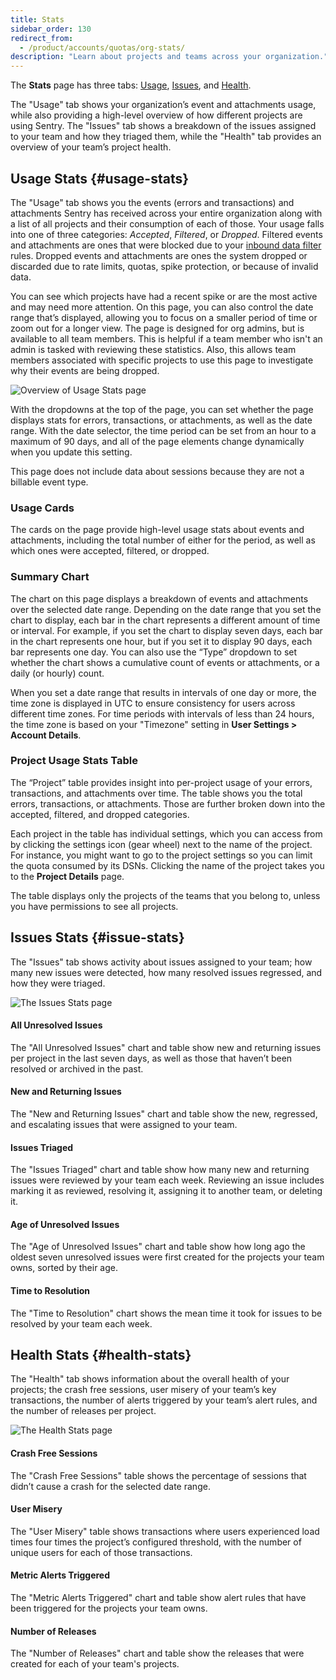 ```yaml
---
title: Stats
sidebar_order: 130
redirect_from:
  - /product/accounts/quotas/org-stats/
description: "Learn about projects and teams across your organization."
---
```


The **Stats** page has three tabs: [Usage](#usage-stats), [Issues](#issue-stats), and [Health](#health-stats).

The "Usage" tab shows your organization’s event and attachments usage, while also providing a high-level overview of how different projects are using Sentry. The "Issues" tab shows a breakdown of the issues assigned to your team and how they triaged them, while the "Health" tab provides an overview of your team’s project health.

## Usage Stats {#usage-stats}

The "Usage" tab shows you the events (errors and transactions) and attachments Sentry has received across your entire organization along with a list of all projects and their consumption of each of those. Your usage falls into one of three categories: _Accepted_, _Filtered_, or _Dropped_. Filtered events and attachments are ones that were blocked due to your [inbound data filter](/product/data-management-settings/filtering/) rules. Dropped events and attachments are ones the system dropped or discarded due to rate limits, quotas, spike protection, or because of invalid data.

You can see which projects have had a recent spike or are the most active and may need more attention. On this page, you can also control the date range that’s displayed, allowing you to focus on a smaller period of time or zoom out for a longer view. The page is designed for org admins, but is available to all team members. This is helpful if a team member who isn't an admin is tasked with reviewing these statistics. Also, this allows team members associated with specific projects to use this page to investigate why their events are being dropped.

![Overview of Usage Stats page](usage-stats.png)

With the dropdowns at the top of the page, you can set whether the page displays stats for errors, transactions, or attachments, as well as the date range. With the date selector, the time period can be set from an hour to a maximum of 90 days, and all of the page elements change dynamically when you update this setting.

<Note>
  This page does not include data about sessions because they are not a billable
  event type.
</Note>

### Usage Cards

The cards on the page provide high-level usage stats about events and attachments, including the total number of either for the period, as well as which ones were accepted, filtered, or dropped.

### Summary Chart

The chart on this page displays a breakdown of events and attachments over the selected date range. Depending on the date range that you set the chart to display, each bar in the chart represents a different amount of time or interval. For example, if you set the chart to display seven days, each bar in the chart represents one hour, but if you set it to display 90 days, each bar represents one day. You can also use the “Type” dropdown to set whether the chart shows a cumulative count of events or attachments, or a daily (or hourly) count.

When you set a date range that results in intervals of one day or more, the time zone is displayed in UTC to ensure consistency for users across different time zones. For time periods with intervals of less than 24 hours, the time zone is based on your "Timezone" setting in **User Settings > Account Details**.

### Project Usage Stats Table

The “Project” table provides insight into per-project usage of your errors, transactions, and attachments over time. The table shows you the total errors, transactions, or attachments. Those are further broken down into the accepted, filtered, and dropped categories.

Each project in the table has individual settings, which you can access from by clicking the settings icon (gear wheel) next to the name of the project. For instance, you might want to go to the project settings so you can limit the quota consumed by its DSNs. Clicking the name of the project takes you to the **Project Details** page.

The table displays only the projects of the teams that you belong to, unless you have permissions to see all projects.

## Issues Stats {#issue-stats}

<Include name="feature-available-for-plan-business.mdx" />

The "Issues" tab shows activity about issues assigned to your team; how many new issues were detected, how many resolved issues regressed, and how they were triaged.

![The Issues Stats page](issues-stats.png)

#### All Unresolved Issues

The "All Unresolved Issues" chart and table show new and returning issues per project in the last seven days, as well as those that haven’t been resolved or archived in the past.

#### New and Returning Issues

The "New and Returning Issues" chart and table show the new, regressed, and escalating issues that were assigned to your team.

#### Issues Triaged

The "Issues Triaged" chart and table show how many new and returning issues were reviewed by your team each week. Reviewing an issue includes marking it as reviewed, resolving it, assigning it to another team, or deleting it.

#### Age of Unresolved Issues

The "Age of Unresolved Issues" chart and table show how long ago the oldest seven unresolved issues were first created for the projects your team owns, sorted by their age.

#### Time to Resolution

The "Time to Resolution" chart shows the mean time it took for issues to be resolved by your team each week.

## Health Stats {#health-stats}

<Include name="feature-available-for-plan-business.mdx" />

The "Health" tab shows information about the overall health of your projects; the crash free sessions, user misery of your team’s key transactions, the number of alerts triggered by your team’s alert rules, and the number of releases per project.

![The Health Stats page](health-stats.png)

#### Crash Free Sessions

The "Crash Free Sessions" table shows the percentage of sessions that didn’t cause a crash for the selected date range.

#### User Misery

The "User Misery" table shows transactions where users experienced load times four times the project’s configured threshold, with the number of unique users for each of those transactions.

#### Metric Alerts Triggered

The "Metric Alerts Triggered" chart and table show alert rules that have been triggered for the projects your team owns.

#### Number of Releases

The "Number of Releases" chart and table show the releases that were created for each of your team's projects.
